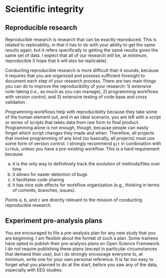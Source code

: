 # Scientific integrity {.unnumbered}

## Reproducible research
Reproducible research is research that can be exactly reproduced. This is related to replicability, in that it has to do with your ability to get the same results again, but it refers specifically to getting the same results given the ​same set of data.​ I expect that all of our research will be, at minimum, reproducible (I hope that it will also be replicable).

Conducting reproducible research is more difficult than it sounds, because it requires that you are organized and possess sufficient foresight to document each step of your research process. There are two main things you can do to improve the reproducibility of your research: 1) extensive note-taking (i.e., as much as you can manage), 2) programming workflows with version control, and 3) extensive testing of code base and cross validation.

Programming workflows help with reproducibility because they take some of the human element out, and in an ideal scenario, you are left with a script or series of scripts that takes data from raw form to final product. Programming alone is not enough, though, because people can easily forget which script changes they made and when. Therefore, all projects that involve programming of any kind (so basically, all projects) must use some form of version control. I strongly recommend `git` in combination with `GitHub`, unless you have a pre-existing workflow. This is a hard requirement because

a) it is the only way to definitively track the evolution of methods/files over time
b) it allows for easier detection of bugs
c) it facilitates code sharing
d) it has nice side effects for workflow organization (e.g., thinking in terms of commits, branches, issues).

Points a, b, and c are directly relevant to the mission of conducting reproducible research.

## Experiment pre-analysis plans
You are encouraged to file a pre-analysis plan for any new study that you are beginning. I am flexible about the format of such a plan. Some trainees have opted to publish their pre-analysis plans on Open Science Framework. I do not require publishing these plans (except in particular circumstances that demand their use), but I do strongly encourage everyone to, at minimum, write one for your own personal reference. It is far too easy to forget what you planned to do at the start, before you saw any of the data, especially with EEG studies.